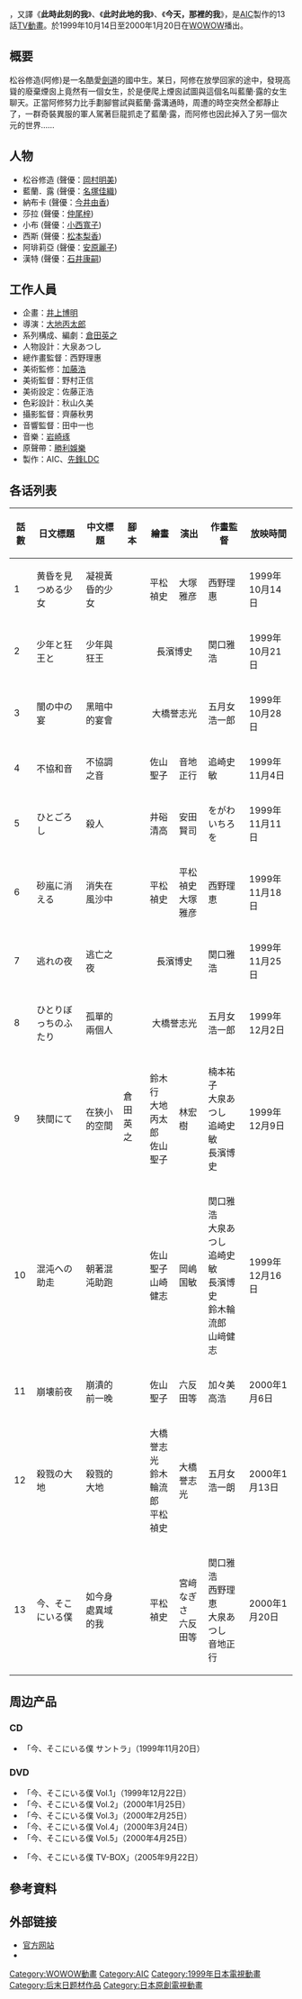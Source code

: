 {{Multiple issues|
{{Real world|time=2021-3-7}}
{{lead section|time=2021-3-7}}
{{Plot style|time=2021-3-7}}
{{trivia|time=2021-3-7}}
{{Refimprove|time=2021-04-20T12:37:53+00:00}}
}}

{{Infobox animanga/Headerofja
|title= 超時空幻境
|image= 
|size= 
|caption= 
|japanese= 今、そこにいる僕
|english= Now and Then, Here and There
|kana= いま、そこにいるぼく
|romaji= Ima, Soko ni Iru Boku
|genre=  [[末日幻想|末日幻想]]<ref>{{cite web |title=BAAF Guests: Akitaroh Daichi and Taro Maki |url=https://www.animenewsnetwork.com/news/2002-04-22/baaf-guests-akitaroh-daichi-and-taro-maki |publisher=[[動畫新聞網|Anime News Network]] |access-date=2018-08-05 |date=2002-04-23 |archive-date=2021-10-22 |archive-url=https://web.archive.org/web/20211022044455/https://www.animenewsnetwork.com/news/2002-04-22/baaf-guests-akitaroh-daichi-and-taro-maki |dead-url=no }}</ref>、[[科學幻想|科幻]]<ref>{{cite web|last1=Bustard|first1=Jason|title=Now and Then, Here and There|url=https://www.themanime.org/viewreview.php?id=325|work=THEM Anime Reviews|access-date=2018-08-05|archive-date=2021-10-19|archive-url=https://web.archive.org/web/20211019063735/https://www.themanime.org/viewreview.php?id=325|dead-url=no}}</ref>
}}
{{Infobox animanga/TVAnime
|圖像= 
|原案= 
|原作= 
|總導演= 
|導演= [[大地丙太郎|大地丙太郎]]
|劇本統籌= [[倉田英之|倉田英之]]
|編劇= 倉田英之
|人物原案=
|人物設定= [[大泉あつし|大泉あつし]]
|機械設定= 
|音樂= [[岩崎琢|岩崎琢]]
|音樂製作= 
|動畫製作= [[AIC|AIC]]
|製作= AIC、[[先鋒LDC|先鋒LDC]]
|代理發行= 
|其他代理發行= 
|播放電視台= [[WOWOW|WOWOW]]
|其他電視台= 
|播放開始= 1999年10月14日
|播放結束= 2000年1月20日
|網路= 
|話數= 13
|其他= 
|版權= 
}}
{{Infobox animanga/Footerofja}}
{{日本作品|超時空幻境|今、そこにいる僕|Now and Then, Here and There}}，又譯《'''此時此刻的我'''》、《'''此时此地的我'''》、《'''今天，那裡的我'''》，是[[AIC|AIC]]製作的13話[[TV動畫|TV動畫]]。於1999年10月14日至2000年1月20日在[[WOWOW|WOWOW]]播出。

== 概要 ==
松谷修造(阿修)是一名酷愛[[劍道|劍道]]的國中生。某日，阿修在放學回家的途中，發現高聳的廢棄煙囪上竟然有一個女生，於是便爬上煙囪試圖與這個名叫藍蘭‧露的女生聊天。正當阿修努力比手劃腳嘗試與藍蘭‧露溝通時，周遭的時空突然全都靜止了，一群奇裝異服的軍人駕著巨龍抓走了藍蘭‧露，而阿修也因此掉入了另一個次元的世界……

==人物==
*松谷修造 (聲優：[[岡村明美|岡村明美]])
*藍蘭．露 (聲優：[[名塚佳織|名塚佳織]])
*納布卡 (聲優：[[今井由香|今井由香]])
*莎拉 (聲優：[[仲尾梓|仲尾梓]])
*小布 (聲優：[[小西寬子|小西寬子]])
*西斯 (聲優：[[松本梨香|松本梨香]])
*阿琲莉亞 (聲優：[[安原麗子|安原麗子]])
*漢特 (聲優：[[石井康嗣|石井康嗣]])

== 工作人員 ==
* 企畫：[[井上博明|井上博明]]
* 導演：[[大地丙太郎|大地丙太郎]]
* 系列構成、編劇：[[倉田英之|倉田英之]]
* 人物設計：大泉あつし
* 總作畫監督：西野理惠
* 美術監修：[[加藤浩|加藤浩]]
* 美術監督：野村正信
* 美術設定：佐藤正浩
* 色彩設計：秋山久美
* 攝影監督：齊藤秋男
* 音響監督：田中一也
* 音樂：[[岩崎琢|岩崎琢]]
* 原聲帶：[[勝利娛樂|勝利娛樂]]
* 製作：AIC、[[先鋒LDC|先鋒LDC]]

== 各话列表 ==
{| class="wikitable" style="font-size:small"
!話數!!日文標題!!中文標題!!腳本!!繪畫!!演出!!作畫監督!!放映時間
|-
|1||黄昏を見つめる少女||凝視黃昏的少女||rowspan="13"|倉田英之||平松禎史||大塚雅彦||西野理惠||1999年10月14日
|-
|2||少年と狂王と||少年與狂王||colspan="2" align="center"|長濱博史||関口雅浩||1999年10月21日
|-
|3||闇の中の宴||黑暗中的宴會||colspan="2" align="center"|大橋誉志光||五月女浩一郎||1999年10月28日
|-
|4||不協和音||不協調之音||佐山聖子||音地正行||追崎史敏||1999年11月4日
|-
|5||ひとごろし||殺人||井硲清高||安田賢司||をがわいちろを||1999年11月11日
|-
|6||砂嵐に消える||消失在風沙中||平松禎史||平松禎史<br/>大塚雅彦||西野理恵||1999年11月18日
|-
|7||逃れの夜||逃亡之夜||colspan="2" align="center"|長濱博史||関口雅浩||1999年11月25日
|-
|8||ひとりぼっちのふたり||孤單的兩個人||colspan="2" align="center"|大橋誉志光||五月女浩一郎||1999年12月2日
|-
|9||狭間にて||在狹小的空間||鈴木行<br/>大地丙太郎<br/>佐山聖子||林宏樹||楠本祐子<br/>大泉あつし<br/>追崎史敏<br/>長濱博史||1999年12月9日
|-
|10||混沌への助走||朝著混沌助跑||佐山聖子<br/>山崎健志||岡嶋国敏||関口雅浩<br/>大泉あつし<br/>追崎史敏<br/>長濱博史<br/>鈴木輪流郎<br/>山﨑健志||1999年12月16日
|-
|11||崩壊前夜||崩潰的前一晚||佐山聖子||六反田等||加々美高浩||2000年1月6日
|-
|12||殺戮の大地||殺戮的大地||大橋誉志光<br/>鈴木輪流郎<br/>平松禎史||大橋誉志光||五月女浩一朗||2000年1月13日
|-
|13||今、そこにいる僕||如今身處異域的我||平松禎史||宮﨑なぎさ<br/>六反田等||関口雅浩<br/>西野理恵<br/>大泉あつし<br/>音地正行||2000年1月20日
|}

== 周边产品 ==
=== CD ===
* 「今、そこにいる僕 サントラ」（1999年11月20日）

=== DVD ===
* 「今、そこにいる僕 Vol.1」（1999年12月22日）
* 「今、そこにいる僕 Vol.2」（2000年1月25日）
* 「今、そこにいる僕 Vol.3」（2000年2月25日）
* 「今、そこにいる僕 Vol.4」（2000年3月24日）
* 「今、そこにいる僕 Vol.5」（2000年4月25日）

* 「今、そこにいる僕 TV-BOX」（2005年9月22日）
==參考資料==
{{Reflist}}
==外部链接==
* [https://web.archive.org/web/20080410190800/http://www.geneon-ent.co.jp/rondorobe/anime/imaboku/ 官方网站]
* {{ann|anime|287}}
{{大地丙太郎監督作品}}
{{DEFAULTSORT:Ima Soko ni Iru Boku}}
[[Category:WOWOW動畫|Category:WOWOW動畫]]
[[Category:AIC|Category:AIC]]
[[Category:1999年日本電視動畫|Category:1999年日本電視動畫]]
[[Category:后末日题材作品|Category:后末日题材作品]]
[[Category:日本原創電視動畫|Category:日本原創電視動畫]]